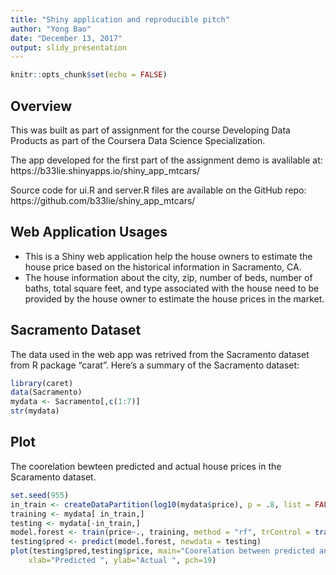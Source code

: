 ---
title: "Shiny application and reproducible pitch"
author: "Yong Bao"
date: "December 13, 2017"
output: slidy_presentation
---

```{r setup, include=FALSE}
knitr::opts_chunk$set(echo = FALSE)
```

## Overview

This was built as part of assignment for the course Developing Data Products as part of the Coursera Data Science Specialization.

The app developed for the first part of the assignment demo is avalilable at: https://b33lie.shinyapps.io/shiny_app_mtcars/

Source code for ui.R and server.R files are available on the GitHub repo: https://github.com/b33lie/shiny_app_mtcars/

## Web Application Usages

- This is a Shiny web application help the house owners to estimate the house price based on the historical information in Sacramento, CA.
- The house information about the city, zip, number of beds, number of baths, total square feet, and type associated with the house need to be provided by the house owner to estimate the house prices in the market. 

## Sacramento Dataset

The data used in the web app was retrived from the Sacramento dataset from R package "carat". Here's a summary of the Sacramento dataset:

```{r Sacramento, echo = TRUE}
library(caret)
data(Sacramento)
mydata <- Sacramento[,c(1:7)]
str(mydata)
```

## Plot 

The coorelation bewteen predicted and actual house prices in the Scaramento dataset.

```{r coorelation}
set.seed(955)
in_train <- createDataPartition(log10(mydata$price), p = .8, list = FALSE)
training <- mydata[ in_train,]
testing <- mydata[-in_train,]
model.forest <- train(price~., training, method = "rf", trControl = trainControl(method = "cv", number = 3))
testing$pred <- predict(model.forest, newdata = testing)
plot(testing$pred,testing$price, main="Coorelation between predicted and actual house prices", 
  	xlab="Predicted ", ylab="Actual ", pch=19)

```

